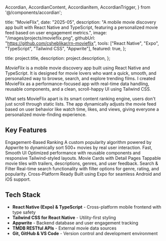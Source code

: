   Accordian,
  AccordianContent,
  AccordianItem,
  AccordianTrigger,
} from '@/components/accordian';

  title: "MovieFlix",
  date: "2025-05",
  description:
    "A mobile movie discovery app built with React Native and TypeScript, featuring a personalized movie feed based on user engagement metrics.",
  image: "/images/projects/movieflix.png",
  githubUrl: "https://github.com/csheblikar/rn-movieflix",
  tools: ["React Native", "Expo", "TypeScript", "Tailwind CSS", "Appwrite"],
  featured: true,
};

  title: project.title,
  description: project.description,
};


*MovieFlix* is a mobile movie discovery app built using React Native and TypeScript. It is designed for movie lovers who want a quick, smooth, and personalized way to browse, search, and explore trending films. I created MovieFlix as a performance-focused app with real-time data handling, reusable components, and a clean, scroll-happy UI using Tailwind CSS.

What sets MovieFlix apart is its smart content ranking engine, users don't just scroll through static lists. The app dynamically adjusts the movie feed based on user behavior like watch time, likes, and views, giving everyone a personalized movie-finding experience.

## Key Features

<Accordian as="dl">
  <AccordianItem>
    <AccordianTrigger as="dt">
      Engagement-Based Ranking
    </AccordianTrigger>
    <AccordianContent as="dd">
      A custom popularity algorithm powered by Appwrite to dynamically sort 500+ movies by real user interaction.
    </AccordianContent>
  </AccordianItem>
  <AccordianItem>
    <AccordianTrigger as="dt">
      Fast, Smooth UI
    </AccordianTrigger>
    <AccordianContent as="dd">
      Optimized performance with reusable components and responsive Tailwind-styled layouts.
    </AccordianContent>
  </AccordianItem>
  <AccordianItem>
    <AccordianTrigger as="dt">
      Movie Cards with Detail Pages
    </AccordianTrigger>
    <AccordianContent as="dd">
      Tappable movie tiles with trailers, descriptions, genres, and user feedback.
    </AccordianContent>
  </AccordianItem>
  <AccordianItem>
    <AccordianTrigger as="dt">
      Search & Filter
    </AccordianTrigger>
    <AccordianContent as="dd">
      Real-time search functionality with filter options for genre, rating, and popularity.
    </AccordianContent>
  </AccordianItem>
  <AccordianItem>
    <AccordianTrigger as="dt">
      Cross-Platform Ready
    </AccordianTrigger>
    <AccordianContent as="dd">
      Built using Expo for seamless Android and iOS support.
    </AccordianContent>
  </AccordianItem>
</Accordian>

## Tech Stack

- **React Native (Expo) & TypeScript** - Cross-platform mobile frontend with type safety
- **Tailwind CSS for React Native** - Utility-first styling
- **Appwrite** - Backend database and user engagement tracking
- **TMDB RESTful APIs** - External movie data sources
- **Git, GitHub & VS Code** - Version control and development environment
